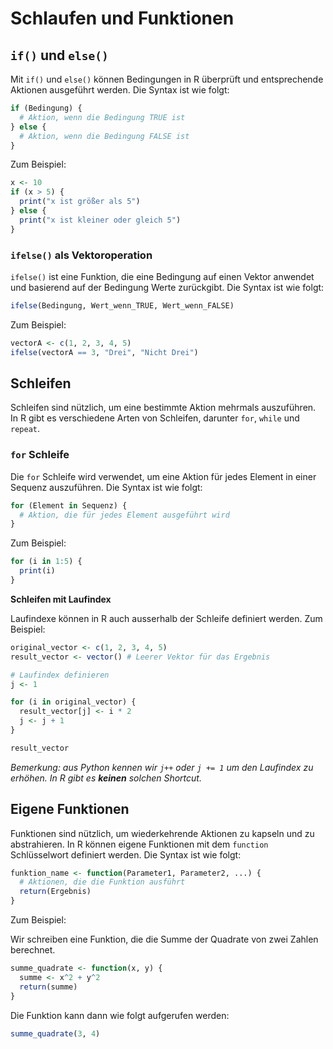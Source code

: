 # Schlaufen und Funktionen

## `if()` und `else()`

Mit `if()` und `else()` können Bedingungen in R überprüft und entsprechende Aktionen ausgeführt werden. Die Syntax ist wie folgt:

```r
if (Bedingung) {
  # Aktion, wenn die Bedingung TRUE ist
} else {
  # Aktion, wenn die Bedingung FALSE ist
}
```

Zum Beispiel:

```r
x <- 10
if (x > 5) {
  print("x ist größer als 5")
} else {
  print("x ist kleiner oder gleich 5")
}
```

### `ifelse()` als Vektoroperation

`ifelse()` ist eine Funktion, die eine Bedingung auf einen Vektor anwendet und basierend auf der Bedingung Werte zurückgibt. Die Syntax ist wie folgt:

```r
ifelse(Bedingung, Wert_wenn_TRUE, Wert_wenn_FALSE)
```

Zum Beispiel:

```r
vectorA <- c(1, 2, 3, 4, 5)
ifelse(vectorA == 3, "Drei", "Nicht Drei")
```

## Schleifen

Schleifen sind nützlich, um eine bestimmte Aktion mehrmals auszuführen. In R gibt es verschiedene Arten von Schleifen, darunter `for`, `while` und `repeat`.

### `for` Schleife

Die `for` Schleife wird verwendet, um eine Aktion für jedes Element in einer Sequenz auszuführen. Die Syntax ist wie folgt:

```r
for (Element in Sequenz) {
  # Aktion, die für jedes Element ausgeführt wird
}
```

Zum Beispiel:

```r
for (i in 1:5) {
  print(i)
}
```

**Schleifen mit Laufindex**

Laufindexe können in R auch ausserhalb der Schleife definiert werden. Zum Beispiel:

```r
original_vector <- c(1, 2, 3, 4, 5)
result_vector <- vector() # Leerer Vektor für das Ergebnis

# Laufindex definieren
j <- 1

for (i in original_vector) {
  result_vector[j] <- i * 2
  j <- j + 1
}

result_vector
```

*Bemerkung: aus Python kennen wir `j++` oder `j += 1` um den Laufindex zu erhöhen. In R gibt es **keinen** solchen Shortcut.*

## Eigene Funktionen

Funktionen sind nützlich, um wiederkehrende Aktionen zu kapseln und zu abstrahieren. In R können eigene Funktionen mit dem `function` Schlüsselwort definiert werden. Die Syntax ist wie folgt:

```r
funktion_name <- function(Parameter1, Parameter2, ...) {
  # Aktionen, die die Funktion ausführt
  return(Ergebnis)
}
```

Zum Beispiel:

Wir schreiben eine Funktion, die die Summe der Quadrate von zwei Zahlen berechnet.

```r
summe_quadrate <- function(x, y) {
  summe <- x^2 + y^2
  return(summe)
}
```

Die Funktion kann dann wie folgt aufgerufen werden:

```r
summe_quadrate(3, 4)
```
